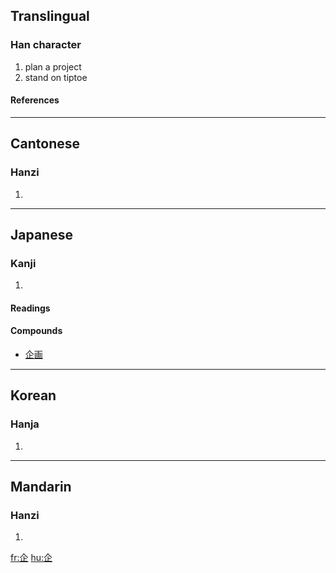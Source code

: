 ==Translingual==
===Han character===
{{Han char|rn=9|rad=人|as=04|sn=6|four=8010<sub>1</sub>|canj=人卜中一 (OYLM)}}
# plan a project
# stand on tiptoe
====References====
{{Han ref|kx=0095.040|dkj=00422|dj=0201.060|hdz=10116.060|uh=4F01|ud=20225|bh=A5F8|bd=42488}}
----
==Cantonese==
===Hanzi===
{{yue-hanzi|jyut=|y=kei5}}
# {{defn|Cantonese}}
----
==Japanese==
===Kanji===
{{ja-kanji|grade=c|rs=人04}}
# {{defn|Japanese}}
====Readings====
{{ja-readings|on=[[き]] (ki)|kun=[[くわだてる]] (kuwadateru), [[くわだて]] (kuwadate)}}
====Compounds====
{{top4}}
*[[企画]]
{{mid4}}
{{mid4}}
{{mid4}}
{{bottom}}
----
==Korean==
===Hanja===
{{ko-hanja|hangeul=기|rv=gi|mr=ki}}
# {{defn|Korean}}
----
==Mandarin==
===Hanzi===
{{cmn-hanzi|pin=[[qǐ]] (qi3)|wg=ch'i<sup>3</sup>}}
# {{defn|Mandarin}}

[[fr:企]]
[[hu:企]]